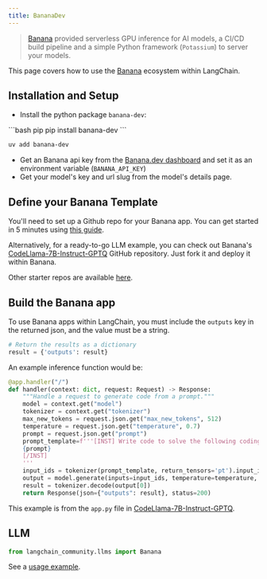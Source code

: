 ```yaml
---
title: BananaDev
---
```


>[Banana](https://www.banana.dev/) provided serverless GPU inference for AI models,
> a CI/CD build pipeline and a simple Python framework (`Potassium`) to server your models.

This page covers how to use the [Banana](https://www.banana.dev) ecosystem within LangChain.

## Installation and Setup

- Install the python package `banana-dev`:

<CodeGroup>
```bash pip
pip install banana-dev
```

```bash uv
uv add banana-dev
```
</CodeGroup>

- Get an Banana api key from the [Banana.dev dashboard](https://app.banana.dev) and set it as an environment variable (`BANANA_API_KEY`)
- Get your model's key and url slug from the model's details page.

## Define your Banana Template

You'll need to set up a Github repo for your Banana app. You can get started in 5 minutes using [this guide](https://docs.banana.dev/banana-docs/).

Alternatively, for a ready-to-go LLM example, you can check out Banana's [CodeLlama-7B-Instruct-GPTQ](https://github.com/bananaml/demo-codellama-7b-instruct-gptq) GitHub repository. Just fork it and deploy it within Banana.

Other starter repos are available [here](https://github.com/orgs/bananaml/repositories?q=demo-&type=all&language=&sort=).

## Build the Banana app

To use Banana apps within LangChain, you must include the `outputs` key
in the returned json, and the value must be a string.

```python
# Return the results as a dictionary
result = {'outputs': result}
```

An example inference function would be:

```python
@app.handler("/")
def handler(context: dict, request: Request) -> Response:
    """Handle a request to generate code from a prompt."""
    model = context.get("model")
    tokenizer = context.get("tokenizer")
    max_new_tokens = request.json.get("max_new_tokens", 512)
    temperature = request.json.get("temperature", 0.7)
    prompt = request.json.get("prompt")
    prompt_template=f'''[INST] Write code to solve the following coding problem that obeys the constraints and passes the example test cases. Please wrap your code answer using ```:
    {prompt}
    [/INST]
    '''
    input_ids = tokenizer(prompt_template, return_tensors='pt').input_ids.cuda()
    output = model.generate(inputs=input_ids, temperature=temperature, max_new_tokens=max_new_tokens)
    result = tokenizer.decode(output[0])
    return Response(json={"outputs": result}, status=200)
```

This example is from the `app.py` file in [CodeLlama-7B-Instruct-GPTQ](https://github.com/bananaml/demo-codellama-7b-instruct-gptq).


## LLM


```python
from langchain_community.llms import Banana
```

See a [usage example](/oss/python/integrations/llms/banana).
